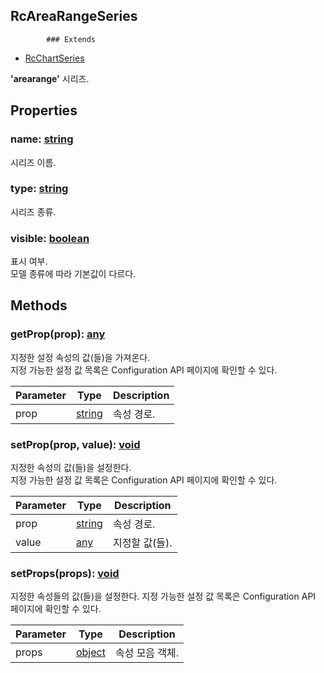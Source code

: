 ## RcAreaRangeSeries
            ### Extends
- [RcChartSeries](../classes/RcChartSeries)
            
            
**'arearange'** 시리즈.

            



## Properties
### name: [string](https://developer.mozilla.org/en-US/docs/Web/JavaScript/Reference/Global_Objects/String)
시리즈 이름.

### type: [string](https://developer.mozilla.org/en-US/docs/Web/JavaScript/Reference/Global_Objects/String)
시리즈 종류.

### visible: [boolean](https://developer.mozilla.org/en-US/docs/Web/JavaScript/Reference/Global_Objects/Boolean)
표시 여부.\
모델 종류에 따라 기본값이 다르다.


## Methods
### getProp(prop): [any](https://www.typescriptlang.org/docs/handbook/2/everyday-types.html#any)
지정한 설정 속성의 값(들)을 가져온다.\
지정 가능한 설정 값 목록은 Configuration API 페이지에 확인할 수 있다.



| Parameter | Type | Description |
| ----------- | ----------- | ----------- |
| prop | [string](https://developer.mozilla.org/en-US/docs/Web/JavaScript/Reference/Global_Objects/String) | 속성 경로. |
### setProp(prop, value): [void](https://developer.mozilla.org/en-US/docs/Web/JavaScript/Reference/Global_Objects/undefined)
지정한 속성의 값(들)을 설정한다.\
지정 가능한 설정 값 목록은 Configuration API 페이지에 확인할 수 있다.



| Parameter | Type | Description |
| ----------- | ----------- | ----------- |
| prop | [string](https://developer.mozilla.org/en-US/docs/Web/JavaScript/Reference/Global_Objects/String) | 속성 경로. |
| value | [any](https://www.typescriptlang.org/docs/handbook/2/everyday-types.html#any) | 지정할 값(들). |
### setProps(props): [void](https://developer.mozilla.org/en-US/docs/Web/JavaScript/Reference/Global_Objects/undefined)
지정한 속성들의 값(들)을 설정한다.
지정 가능한 설정 값 목록은 Configuration API 페이지에 확인할 수 있다.



| Parameter | Type | Description |
| ----------- | ----------- | ----------- |
| props | [object](https://developer.mozilla.org/en-US/docs/Web/JavaScript/Reference/Global_Objects/Object) | 속성 모음 객체. |